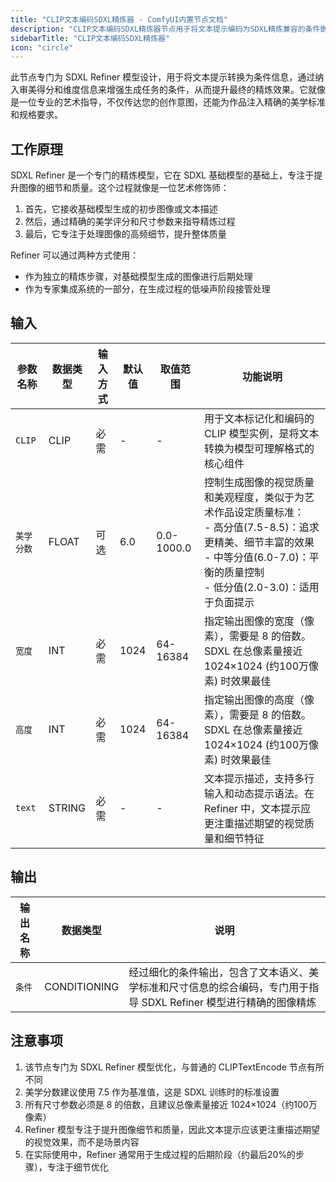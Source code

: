 ```yaml
---
title: "CLIP文本编码SDXL精炼器 - ComfyUI内置节点文档"
description: "CLIP文本编码SDXL精炼器节点用于将文本提示编码为SDXL精炼兼容的条件嵌入。"
sidebarTitle: "CLIP文本编码SDXL精炼器"
icon: "circle"
---
```


此节点专门为 SDXL Refiner 模型设计，用于将文本提示转换为条件信息，通过纳入审美得分和维度信息来增强生成任务的条件，从而提升最终的精炼效果。它就像是一位专业的艺术指导，不仅传达您的创作意图，还能为作品注入精确的美学标准和规格要求。

## 工作原理

SDXL Refiner 是一个专门的精炼模型，它在 SDXL 基础模型的基础上，专注于提升图像的细节和质量。这个过程就像是一位艺术修饰师：

1. 首先，它接收基础模型生成的初步图像或文本描述
2. 然后，通过精确的美学评分和尺寸参数来指导精炼过程
3. 最后，它专注于处理图像的高频细节，提升整体质量

Refiner 可以通过两种方式使用：
- 作为独立的精炼步骤，对基础模型生成的图像进行后期处理
- 作为专家集成系统的一部分，在生成过程的低噪声阶段接管处理

## 输入

| 参数名称 | 数据类型 | 输入方式 | 默认值 | 取值范围 | 功能说明 |
|----------|----------|----------|---------|----------|----------|
| `CLIP` | CLIP | 必需 | - | - | 用于文本标记化和编码的 CLIP 模型实例，是将文本转换为模型可理解格式的核心组件 |
| `美学分数` | FLOAT | 可选 | 6.0 | 0.0-1000.0 | 控制生成图像的视觉质量和美观程度，类似于为艺术作品设定质量标准：<br/>- 高分值(7.5-8.5)：追求更精美、细节丰富的效果<br/>- 中等分值(6.0-7.0)：平衡的质量控制<br/>- 低分值(2.0-3.0)：适用于负面提示 |
| `宽度` | INT | 必需 | 1024 | 64-16384 | 指定输出图像的宽度（像素），需要是 8 的倍数。SDXL 在总像素量接近 1024×1024 (约100万像素) 时效果最佳 |
| `高度` | INT | 必需 | 1024 | 64-16384 | 指定输出图像的高度（像素），需要是 8 的倍数。SDXL 在总像素量接近 1024×1024 (约100万像素) 时效果最佳 |
| `text` | STRING | 必需 | - | - | 文本提示描述，支持多行输入和动态提示语法。在 Refiner 中，文本提示应更注重描述期望的视觉质量和细节特征 |

## 输出

| 输出名称 | 数据类型 | 说明 |
|----------|----------|------|
| `条件` | CONDITIONING | 经过细化的条件输出，包含了文本语义、美学标准和尺寸信息的综合编码，专门用于指导 SDXL Refiner 模型进行精确的图像精炼 |

## 注意事项

1. 该节点专门为 SDXL Refiner 模型优化，与普通的 CLIPTextEncode 节点有所不同
2. 美学分数建议使用 7.5 作为基准值，这是 SDXL 训练时的标准设置
3. 所有尺寸参数必须是 8 的倍数，且建议总像素量接近 1024×1024（约100万像素）
4. Refiner 模型专注于提升图像细节和质量，因此文本提示应该更注重描述期望的视觉效果，而不是场景内容
5. 在实际使用中，Refiner 通常用于生成过程的后期阶段（约最后20%的步骤），专注于细节优化
